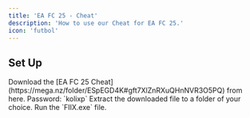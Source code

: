 ```yaml
---
title: 'EA FC 25 - Cheat'
description: 'How to use our Cheat for EA FC 25.'
icon: 'futbol'
---
```


## Set Up

<Steps>
  <Step title="First Step">
    Download the [EA FC 25 Cheat](https://mega.nz/folder/ESpEGD4K#gft7XlZnRXuQHnNVR3O5PQ) from here. Password: `kolixp`
  </Step>
  <Step title="Second Step">
    Extract the downloaded file to a folder of your choice.
  </Step>
  <Step title="Third Step">
    Run the `FIIX.exe` file.
  </Step>
</Steps>
